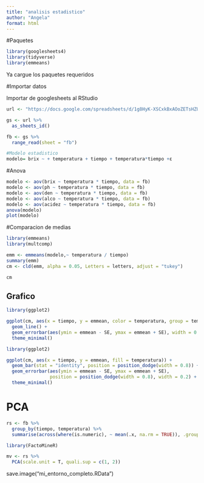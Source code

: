 ---
title: "analisis estadistico"
author: "Angela"
format: html
---

#Paquetes

```{r}
library(googlesheets4)
library(tidyverse)
library(emmeans)
```

Ya cargue los paquetes requeridos

#Importar datos

Importar de googlesheets al RStudio

```{r}
url <- "https://docs.google.com/spreadsheets/d/1g8HyK-XSCxkBxAOoZETsHZUdHtwCoSe9DvgDDqKLpKw/edit?gid=1298112693#gid=1298112693"

gs <- url %>% 
  as_sheets_id()

fb <- gs %>% 
  range_read(sheet = "fb")

#Modelo estadistico
modelo= brix ~ + temperatura + tiempo + temperatura*tiempo +ε
```
#Anova
```{r}
modelo <- aov(brix ~ temperatura * tiempo, data = fb)
modelo <- aov(ph ~ temperatura * tiempo, data = fb)
modelo <- aov(den ~ temperatura * tiempo, data = fb)
modelo <- aov(alco ~ temperatura * tiempo, data = fb)
modelo <- aov(acidez ~ temperatura * tiempo, data = fb)
anova(modelo)
plot(modelo)
```

#Comparacion de medias 
```{r}
library(emmeans)
library(multcomp)

emm <- emmeans(modelo,~ temperatura / tiempo)
summary(emm)
cm <- cld(emm, alpha = 0.05, Letters = letters, adjust = "tukey")

cm
```
## Grafico

```{r}
library(ggplot2)

ggplot(cm, aes(x = tiempo, y = emmean, color = temperatura, group = temperatura)) +
  geom_line() +
  geom_errorbar(aes(ymin = emmean - SE, ymax = emmean + SE), width = 0.2) +
  theme_minimal()
```
```{r}
library(ggplot2)

ggplot(cm, aes(x = tiempo, y = emmean, fill = temperatura)) + 
  geom_bar(stat = "identity", position = position_dodge(width = 0.8)) + 
  geom_errorbar(aes(ymin = emmean - SE, ymax = emmean + SE), 
                position = position_dodge(width = 0.8), width = 0.2) +
  theme_minimal()

```


# PCA
```{r}
rs <- fb %>%
  group_by(tiempo, temperatura) %>%
  summarise(across(where(is.numeric), ~ mean(.x, na.rm = TRUE)), .groups = "drop")

library(FactoMineR)

mv <- rs %>% 
  PCA(scale.unit = T, quali.sup = c(1, 2))
```
save.image("mi_entorno_completo.RData")









